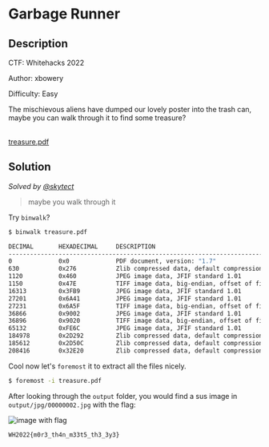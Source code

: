 # Garbage Runner

## Description

CTF: Whitehacks 2022

Author: xbowery

Difficulty: Easy

The mischievous aliens have dumped our lovely poster into the trash can, maybe
you can walk through it to find some treasure?

<br />
<a href="/files/whitehacks-2022/treasure.pdf" download>
  treasure.pdf
</a>

## Solution

_Solved by [@skytect](https://github.com/skytect)_

> maybe you walk through it

Try `binwalk`?

```bash
$ binwalk treasure.pdf

DECIMAL       HEXADECIMAL     DESCRIPTION
--------------------------------------------------------------------------------
0             0x0             PDF document, version: "1.7"
630           0x276           Zlib compressed data, default compression
1120          0x460           JPEG image data, JFIF standard 1.01
1150          0x47E           TIFF image data, big-endian, offset of first image directory: 8
16313         0x3FB9          JPEG image data, JFIF standard 1.01
27201         0x6A41          JPEG image data, JFIF standard 1.01
27231         0x6A5F          TIFF image data, big-endian, offset of first image directory: 8
36866         0x9002          JPEG image data, JFIF standard 1.01
36896         0x9020          TIFF image data, big-endian, offset of first image directory: 8
65132         0xFE6C          JPEG image data, JFIF standard 1.01
184978        0x2D292         Zlib compressed data, default compression
185612        0x2D50C         Zlib compressed data, default compression
208416        0x32E20         Zlib compressed data, default compression
```

Cool now let's `foremost` it to extract all the files nicely.

```bash
$ foremost -i treasure.pdf
```

After looking through the `output` folder, you would find a sus image in
`output/jpg/00000002.jpg` with the flag:

![image with flag](/images/whitehacks-2022/garbage-runner-1.jpg)

`WH2022{m0r3_th4n_m33t5_th3_3y3}`
